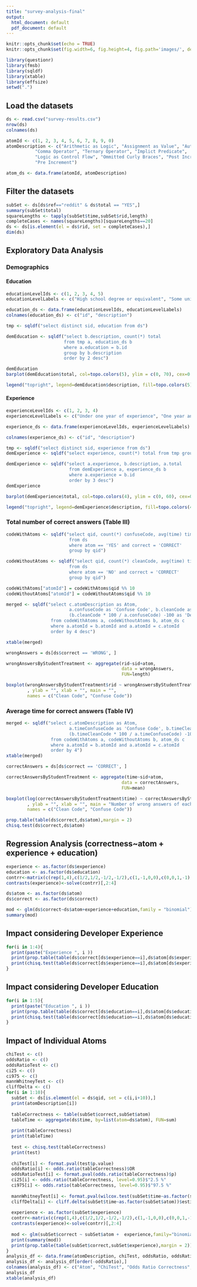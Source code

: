 ```yaml
---
title: "survey-analysis-final"
output:
  html_document: default
  pdf_document: default
---
```


```r
knitr::opts_chunk$set(echo = TRUE)
knitr::opts_chunk$set(fig.width=6, fig.height=4, fig.path='images/', dev=c('png', 'pdf'))

library(questionr)
library(fmsb)
library(sqldf)
library(xtable)
library(effsize)
setwd(".")

```

## Load the datasets


```r
ds <- read.csv("survey-results.csv")
nrow(ds)
colnames(ds)

atomId <- c(1, 2, 3, 4, 5, 6, 7, 8, 9, 0) 
atomDescription <- c("Arithmetic as Logic", "Assignment as Value", "Automatic Semicolon Insertion",
           "Comma Operator", "Ternary Operator", "Implict Predicate", 
           "Logic as Control Flow", "Ommitted Curly Braces", "Post Increment", 
           "Pre Increment")

atom_ds <- data.frame(atomId, atomDescription)
```


## Filter the datasets

```r
subSet <- ds[ds$ref=="reddit" & ds$total == "YES",]
summary(subSet$total)
squareLengths <- tapply(subSet$time,subSet$rid,length)
completeCases <- names(squareLengths)[squareLengths==20]
ds <- ds[is.element(el = ds$rid, set = completeCases),]
dim(ds)
```

## Exploratory Data Analysis

### Demographics 

#### Education

```r
educationLevelIds <- c(1, 2, 3, 4, 5)
educationLevelLabels <- c("High school degree or equivalent", "Some university course but not a degree", "Bacharelor degree", "Master degree", "Doctor degree")

education_ds <- data.frame(educationLevelIds, educationLevelLabels)
colnames(education_ds) <- c("id", "description")

tmp <- sqldf("select distinct sid, education from ds")

demEducation <- sqldf("select b.description, count(*) total 
                      from tmp a, education_ds b
                      where a.education = b.id
                      group by b.description 
                      order by 2 desc")

demEducation
barplot(demEducation$total, col=topo.colors(5), ylim = c(0, 70), cex=0.7, cex.lab = 0.7, cex.axis=0.7, ylab="Number of participants")

legend("topright", legend=demEducation$description, fill=topo.colors(5), cex=0.6)
```


#### Experience

```r
experienceLevelIds <- c(1, 2, 3, 4)
experienceLevelLabels <- c("Under one year of experience", "One year and under four years of experience", "Four years and under ten years of experience", "More than ten years of experience")

experience_ds <- data.frame(experienceLevelIds, experienceLevelLabels)

colnames(experience_ds) <- c("id", "description")

tmp <- sqldf("select distinct sid, experience from ds")
demExperience <- sqldf("select experience, count(*) total from tmp group by experience order by 1")

demExperience <- sqldf("select a.experience, b.description, a.total
                        from demExperience a, experience_ds b
                        where a.experience = b.id 
                        order by 3 desc")
demExperience

barplot(demExperience$total, col=topo.colors(4), ylim = c(0, 60), cex=0.7, cex.lab = 0.7, cex.axis=0.7, ylab="Number of participants")

legend("topright", legend=demExperience$description, fill=topo.colors(4), cex=0.6)
```

### Total number of correct answers (Table III)

```r
codeWithAtoms <- sqldf("select qid, count(*) confuseCode, avg(time) timeConfuseCode
                        from ds 
                        where atom == 'YES' and correct = 'CORRECT'
                        group by qid")

codeWithoutAtoms <- sqldf("select qid, count(*) cleanCode, avg(time) timeCleanCode
                        from ds 
                        where atom == 'NO' and correct = 'CORRECT'
                        group by qid")

codeWithAtoms["atomId"] = codeWithAtoms$qid %% 10
codeWithoutAtoms["atomId"] = codeWithoutAtoms$qid %% 10

merged <- sqldf("select c.atomDescription as Atom, 
                        a.confuseCode as 'Confuse Code', b.cleanCode as 'Clean Code',  
                        (b.cleanCode * 100 / a.confuseCode) -100 as 'Delta (%)'
                 from codeWithAtoms a, codeWithoutAtoms b, atom_ds c
                 where a.atomId = b.atomId and a.atomId = c.atomId
                 order by 4 desc")  

xtable(merged)
```

```r
wrongAnswers = ds[ds$correct == 'WRONG', ]

wrongAnswersByStudentTreatment <- aggregate(rid~sid+atom, 
                                            data = wrongAnswers, 
                                            FUN=length)

boxplot(wrongAnswersByStudentTreatment$rid ~ wrongAnswersByStudentTreatment$atom
        , ylab = "", xlab = "", main = "", 
        names = c("Clean Code", "Confuse Code"))
```


### Average time for correct answers (Table IV)

```r
merged <- sqldf("select c.atomDescription as Atom, 
                        a.timeConfuseCode as 'Confuse Code', b.timeCleanCode as 'Clean Code',
                        (b.timeCleanCode * 100 / a.timeConfuseCode) -100 as 'Delta (%)'
                 from codeWithAtoms a, codeWithoutAtoms b, atom_ds c
                 where a.atomId = b.atomId and a.atomId = c.atomId
                 order by 4")  
xtable(merged)

correctAnswers = ds[ds$correct == 'CORRECT', ]

correctAnswersByStudentTreatment <- aggregate(time~sid+atom, 
                                            data = correctAnswers, 
                                            FUN=mean)

boxplot(log(correctAnswersByStudentTreatment$time) ~ correctAnswersByStudentTreatment$atom
        , ylab = "", xlab = "", main = "Number of wrong answers of each participant", 
        names = c("Clean Code", "Confuse Code"))


```


```r
prop.table(table(ds$correct,ds$atom),margin = 2)
chisq.test(ds$correct,ds$atom)
```

## Regression Analysis (correctness~atom + experience + education)

```r
experience <- as.factor(ds$experience)
education <- as.factor(ds$education) 
contrr<-matrix(c(rep(1,4),c(1/2,1/2,-1/2,-1/2),c(1,-1,0,0),c(0,0,1,-1)),byrow=TRUE,nrow=4)
contrasts(experience)<-solve(contrr)[,2:4]

ds$atom <- as.factor(ds$atom)
ds$correct <- as.factor(ds$correct)

mod <- glm(ds$correct~ds$atom+experience+education,family = "binomial")
summary(mod)
```

## Impact considering Developer Experience 

```r
for(i in 1:4){
  print(paste("Experience ", i ))
  print(prop.table(table(ds$correct[ds$experience==i],ds$atom[ds$experience==i]),margin=2))
  print(chisq.test(table(ds$correct[ds$experience==i],ds$atom[ds$experience==i])))
}
```

## Impact considering Developer Education 

```r
for(i in 1:5){
  print(paste("Education ", i ))
  print(prop.table(table(ds$correct[ds$education==i],ds$atom[ds$education==i]),margin=2))
  print(chisq.test(table(ds$correct[ds$education==i],ds$atom[ds$education==i])))
}
```

## Impact of Individual Atoms 

```r
chiTest <- c()
oddsRatio <- c()
oddsRatioTest <- c()
ci25 <- c()
ci975 <- c()
mannWhitneyTest <- c()
cliffDelta <- c()
for(i in 1:10){
  subSet <- ds[is.element(el = ds$qid, set = c(i,i+10)),]
  print(atomDescription[i])
  
  tableCorrectness <- table(subSet$correct,subSet$atom)
  tableTime <- aggregate(ds$time, by=list(atom=ds$atom), FUN=sum)
  
  print(tableCorrectness)
  print(tableTime)
  
  test <- chisq.test(tableCorrectness)
  print(test)
  
  chiTest[i] <- format.pval(test$p.value) 
  oddsRatio[i] <- odds.ratio(tableCorrectness)$OR
  oddsRatioTest[i] <- format.pval(odds.ratio(tableCorrectness)$p)
  ci25[i] <- odds.ratio(tableCorrectness, level=0.95)$"2.5 %"
  ci975[i] <- odds.ratio(tableCorrectness, level=0.95)$"97.5 %"
  
  mannWhitneyTest[i] <- format.pval(wilcox.test(subSet$time~as.factor(subSet$atom))$p.value)
  cliffDelta[i] <- cliff.delta(subSet$time~as.factor(subSet$atom))$estimate
  
  experience <- as.factor(subSet$experience)
  contrr<-matrix(c(rep(1,4),c(1/2,1/2,-1/2,-1/2),c(1,-1,0,0),c(0,0,1,-1)),byrow=TRUE,nrow=4)
  contrasts(experience)<-solve(contrr)[,2:4]
  
  mod <- glm(subSet$correct ~ subSet$atom +  experience,family="binomial")
  print(summary(mod))
  print(prop.table(table(subSet$correct,subSet$experience),margin = 2))
}
analysis_df <- data.frame(atomDescription, chiTest, oddsRatio, oddsRatioTest, ci25, ci975, mannWhitneyTest, cliffDelta)
analysis_df <- analysis_df[order(-oddsRatio),]
colnames(analysis_df) <- c("Atom", "ChiTest", "Odds Ratio Correctness", "p-value", "CI 2.5%", "CI 97.5%", "Wilcox Test (Time)", "Cliff Delta")
analysis_df
xtable(analysis_df)
```
